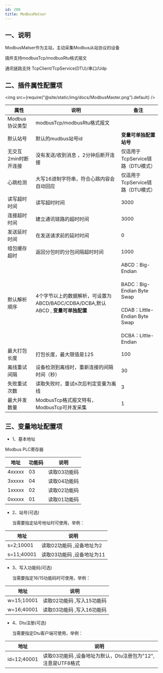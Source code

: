 ```yaml
---
id: 200
title: ModbusMatser
---
```





## 一、说明

ModbusMatser作为主站，主动采集Modbus从站协议的设备

插件支持modbusTcp/modbusRtu格式报文

通讯链路支持 TcpClient/TcpService(DTU)/串口/Udp

## 二、插件属性配置项

<img src={require("@site/static/img/docs/ModbusMaster.png").default} />

| 属性           |  说明                    | 备注|
| ---------------| --------------------------| ---|
| Modbus协议类型         | modbusTcp/modbusRtu格式报文           | |
| 默认站号         | 默认的mudbus站号id            | **变量可单独配置站号**   |
| 无交互2min时断开连接         |  没有发送/收到消息 ，2分钟后断开连接             | 仅适用于TcpService链路（DTU模式）|
| 心跳检测         |  大写16进制字符串，符合心跳内容会自动回应             | 仅适用于TcpService链路（DTU模式）|
| 读写超时时间         | 读写超时时间                | 3000|
| 连接超时时间         | 建立通讯链路的超时时间                | 3000|
| 发送延时时间         | 在发送请求前的延时时间               | 0|
| 组包缓存超时         | 返回分包时的分包间隔超时时间              | 1000 |
| 默认解析顺序         | 4个字节以上的数据解析，可设置为ABCD/BADC/CDBA/DCBA,默认ABCD , **变量可单独配置**|ABCD：Big-Endian<br></br>BADC：Big-Endian Byte Swap<br></br>CDAB：Little-Endian Byte Swap<br></br>DCBA：Little-Endian |
| 最大打包长度         | 打包长度，最大限值是125              | 100 |
| 离线重试间隔         | 设备检测到离线时，重新连接的间隔时间（秒）              | 30 |
| 失败重试次数         | 读取失败时，重试n次后判定变量为离线              | 3 |
| 最大并发数量         | ModbusTcp格式报文特有，ModbusTcp可并发采集              | 1 |

## 三、变量地址配置项

- 1、基本地址

Modbus PLC寄存器

| 地址           | 功能码         |  说明                    |
| ---------------| --------------|--------------------------|
| 4xxxxx         | 03            | 读取03功能码              |
| 3xxxxx         | 04            | 读取04功能码              |
| 1xxxxx         | 02            | 读取02功能码              |
| 0xxxxx         | 01            | 读取01功能码              |

- 2、站号(可选)

  当需要指定站号地址时可使用，举例：

| 地址           |   说明                    |
| ---------------| --------------------------|
| s=2;10001         |  读取02功能码 ,设备地址为2      |
| s=11;40001         |  读取03功能码 ,设备地址为11        |

- 3、写入功能码(可选)

  当需要指定16/15功能码时可使用，举例：

| 地址           |   说明                    |
| ---------------| --------------------------|
| w=15;10001         |  读取02功能码 ,写入15功能码      |
| w=16;40001         |  读取03功能码 ,写入16功能码        |

- 4、Dtu注册(可选)

  当需要指定Dtu客户端可使用，举例：

| 地址           |   说明                    |
| ---------------| --------------------------|
| id=12;40001         |  读取03功能码 ,设备地址为默认，Dtu注册包为"12",注意是UTF8格式        |

